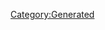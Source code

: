 {{Texts/Music
 |ID=110
 |MusicName=VOICES
 |OfficialName=VOICES
 |VocalName=新居昭乃
 |VocalNameLF=新居昭乃
 |Description=作品：マクロスプラス

歌手：新居昭乃

作詞：覚和歌子
作曲：菅野よう子
 |BuyURL=https://recochoku.jp/song/S14220570/single?ds=34294998
 |StoryDesc=眩しいほどの青い空の下、歌声は天まで届くと信じて
いたあの頃。歌手を目指しながら自分でも曲を作って
いたミュン。「VOICES」もその内のひとつだった。

歌手の夢を諦めたと語るミュンだが、その歌は今でも
ハイスクール時代の仲間たちの心に流れ続けていた。
 |StoryTitle=「私だって、自分の歌でみんなに感動して欲しかった」
 |BannerId=0
 |AnmStoreURL=
}}
[[Category:Generated]]

